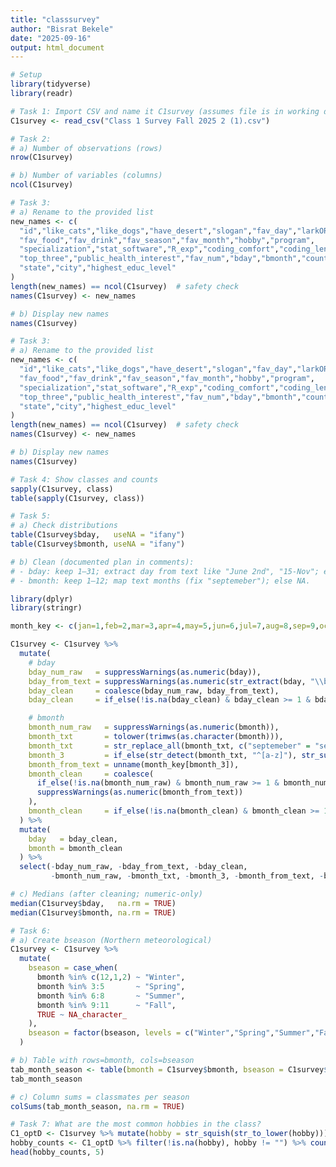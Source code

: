 ```yaml
---
title: "classsurvey"
author: "Bisrat Bekele"
date: "2025-09-16"
output: html_document
---
```


```r
# Setup
library(tidyverse)
library(readr)

```
```r
# Task 1: Import CSV and name it C1survey (assumes file is in working directory)
C1survey <- read_csv("Class 1 Survey Fall 2025 2 (1).csv")

```
```r
# Task 2:
# a) Number of observations (rows)
nrow(C1survey)

# b) Number of variables (columns)
ncol(C1survey)

```
```r
# Task 3:
# a) Rename to the provided list
new_names <- c(
  "id","like_cats","like_dogs","have_desert","slogan","fav_day","larkORowl",
  "fav_food","fav_drink","fav_season","fav_month","hobby","program",
  "specialization","stat_software","R_exp","coding_comfort","coding_length",
  "top_three","public_health_interest","fav_num","bday","bmonth","country",
  "state","city","highest_educ_level"
)
length(new_names) == ncol(C1survey)  # safety check
names(C1survey) <- new_names

# b) Display new names
names(C1survey)

```
```r
# Task 3:
# a) Rename to the provided list
new_names <- c(
  "id","like_cats","like_dogs","have_desert","slogan","fav_day","larkORowl",
  "fav_food","fav_drink","fav_season","fav_month","hobby","program",
  "specialization","stat_software","R_exp","coding_comfort","coding_length",
  "top_three","public_health_interest","fav_num","bday","bmonth","country",
  "state","city","highest_educ_level"
)
length(new_names) == ncol(C1survey)  # safety check
names(C1survey) <- new_names

# b) Display new names
names(C1survey)

```
```r
# Task 4: Show classes and counts
sapply(C1survey, class)
table(sapply(C1survey, class))

```
```r
# Task 5:
# a) Check distributions
table(C1survey$bday,   useNA = "ifany")
table(C1survey$bmonth, useNA = "ifany")

# b) Clean (documented plan in comments):
# - bday: keep 1–31; extract day from text like "June 2nd", "15-Nov"; else NA.
# - bmonth: keep 1–12; map text months (fix "septemeber"); else NA.

library(dplyr)
library(stringr)

month_key <- c(jan=1,feb=2,mar=3,apr=4,may=5,jun=6,jul=7,aug=8,sep=9,oct=10,nov=11,dec=12)

C1survey <- C1survey %>%
  mutate(
    # bday
    bday_num_raw   = suppressWarnings(as.numeric(bday)),
    bday_from_text = suppressWarnings(as.numeric(str_extract(bday, "\\b(\\d{1,2})(?=\\b|st|nd|rd|th)"))),
    bday_clean     = coalesce(bday_num_raw, bday_from_text),
    bday_clean     = if_else(!is.na(bday_clean) & bday_clean >= 1 & bday_clean <= 31, bday_clean, NA_real_),

    # bmonth
    bmonth_num_raw   = suppressWarnings(as.numeric(bmonth)),
    bmonth_txt       = tolower(trimws(as.character(bmonth))),
    bmonth_txt       = str_replace_all(bmonth_txt, c("septemeber" = "september")),
    bmonth_3         = if_else(str_detect(bmonth_txt, "^[a-z]"), str_sub(bmonth_txt, 1, 3), NA_character_),
    bmonth_from_text = unname(month_key[bmonth_3]),
    bmonth_clean     = coalesce(
      if_else(!is.na(bmonth_num_raw) & bmonth_num_raw >= 1 & bmonth_num_raw <= 12, bmonth_num_raw, NA_real_),
      suppressWarnings(as.numeric(bmonth_from_text))
    ),
    bmonth_clean     = if_else(!is.na(bmonth_clean) & bmonth_clean >= 1 & bmonth_clean <= 12, bmonth_clean, NA_real_)
  ) %>%
  mutate(
    bday   = bday_clean,
    bmonth = bmonth_clean
  ) %>%
  select(-bday_num_raw, -bday_from_text, -bday_clean,
         -bmonth_num_raw, -bmonth_txt, -bmonth_3, -bmonth_from_text, -bmonth_clean)

# c) Medians (after cleaning; numeric-only)
median(C1survey$bday,   na.rm = TRUE)
median(C1survey$bmonth, na.rm = TRUE)

```
```r
# Task 6:
# a) Create bseason (Northern meteorological)
C1survey <- C1survey %>%
  mutate(
    bseason = case_when(
      bmonth %in% c(12,1,2) ~ "Winter",
      bmonth %in% 3:5       ~ "Spring",
      bmonth %in% 6:8       ~ "Summer",
      bmonth %in% 9:11      ~ "Fall",
      TRUE ~ NA_character_
    ),
    bseason = factor(bseason, levels = c("Winter","Spring","Summer","Fall"))
  )

# b) Table with rows=bmonth, cols=bseason
tab_month_season <- table(bmonth = C1survey$bmonth, bseason = C1survey$bseason, useNA = "ifany")
tab_month_season

# c) Column sums = classmates per season
colSums(tab_month_season, na.rm = TRUE)

```
```r
# Task 7: What are the most common hobbies in the class?
C1_optD <- C1survey %>% mutate(hobby = str_squish(str_to_lower(hobby)))
hobby_counts <- C1_optD %>% filter(!is.na(hobby), hobby != "") %>% count(hobby, sort = TRUE)
head(hobby_counts, 5)

```

